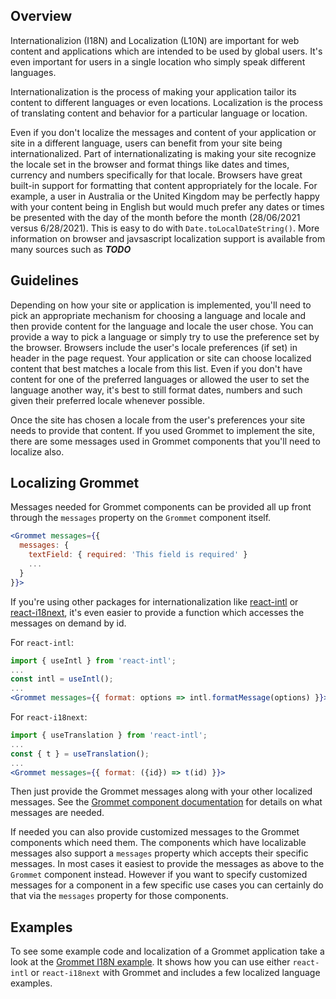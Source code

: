 
## Overview

Internationalizion (I18N) and Localization (L10N) are important for web content
and applications which are intended to be used by global users. It's even important
for users in a single location who simply speak different languages.

Internationalization is the process of making your application tailor its
content to different languages or even locations. Localization is the process of
translating content and behavior for a particular language or location.

Even if you don't localize the messages and content of your application or site in a
different language, users can benefit from your site being internationalized. Part
of internationalizating is making your site recognize the locale set in the browser
and format things like dates and times, currency and numbers specifically
for that locale. Browsers have great built-in support for formatting that content
appropriately for the locale. For example, a user in Australia or the United Kingdom
may be perfectly happy with your content being in English but would much prefer any
dates or times be presented with the day of the month before the month
(28/06/2021 versus 6/28/2021). This is easy to do with `Date.toLocalDateString()`.
More information on browser and javsascript localization support is available from
many sources such as ***TODO***

## Guidelines

Depending on how your site or application is implemented, you'll need to pick
an appropriate mechanism for choosing a language and locale and then provide
content for the language and locale the user chose. You can provide a way to pick
a language or simply try to use the preference set by the browser. Browsers include
the user's locale preferences (if set) in header in the page request. Your
application or site can choose localized content that best matches a locale from
this list. Even if you don't have content for one of the preferred languages or
allowed the user to set the language another way, it's best to still format
dates, numbers and such given their preferred locale whenever possible.

Once the site has chosen a locale from the user's preferences your site needs to
provide that content. If you used Grommet to implement the site, there are some
messages used in Grommet components that you'll need to localize also.


## Localizing Grommet

Messages needed for Grommet components can be provided all up front through the
`messages` property on the `Grommet` component itself.
```jsx
<Grommet messages={{
  messages: {
    textField: { required: 'This field is required' }
    ...
  }
}}>
```

If you're using other packages for internationalization like
[react-intl](https://www.npmjs.com/package/react-intl)
or [react-i18next](https://www.npmjs.com/package/react-i18next),
it's even easier to provide a function which accesses the messages on demand by id.

For `react-intl`:
```jsx
import { useIntl } from 'react-intl';
...
const intl = useIntl();
...
<Grommet messages={{ format: options => intl.formatMessage(options) }}>
```

For `react-i18next`:
```jsx
import { useTranslation } from 'react-intl';
...
const { t } = useTranslation();
...
<Grommet messages={{ format: ({id}) => t(id) }}>
```

Then just provide the Grommet messages along with your other localized messages.
See the [Grommet component documentation](https://v2.grommet.io/grommet)
for details on what messages are needed.

If needed you can also provide customized messages to the Grommet components
which need them. The components which have localizable messages also support
a `messages` property which accepts their specific messages. In most cases it
easiest to provide the messages as above to the `Grommet` component instead.
However if you want to specify customized messages for a component in a few
specific use cases you can certainly do that via the `messages` property
for those components.

## Examples

To see some example code and localization of a Grommet application take a look
at the [Grommet I18N example](https://github.com/grommet/grommet-i18n). It shows
how you can use either `react-intl` or `react-i18next` with Grommet and includes
a few localized language examples.



